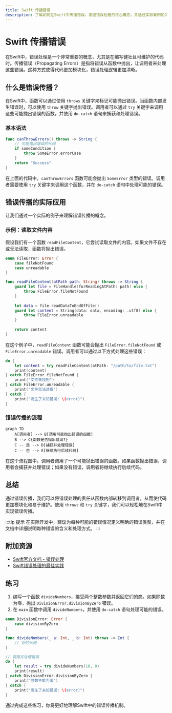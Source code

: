```yaml
---
title: Swift 传播错误
description: 了解如何在Swift中传播错误，掌握错误处理的核心概念，并通过实际案例加深理解。
---
```


# Swift 传播错误

在Swift中，错误处理是一个非常重要的概念，尤其是在编写健壮且可维护的代码时。传播错误（Propagating Errors）是指将错误从函数中抛出，让调用者来处理这些错误。这种方式使得代码更加模块化，错误处理逻辑更加清晰。

## 什么是错误传播？

在Swift中，函数可以通过使用 `throws` 关键字来标记可能抛出错误。当函数内部发生错误时，可以使用 `throw` 关键字抛出错误。调用者可以通过 `try` 关键字来调用这些可能抛出错误的函数，并使用 `do-catch` 语句来捕获和处理错误。

### 基本语法

```swift
func canThrowErrors() throws -> String {
    // 可能抛出错误的代码
    if someCondition {
        throw SomeError.errorCase
    }
    return "Success"
}
```

在上面的代码中，`canThrowErrors` 函数可能会抛出 `SomeError` 类型的错误。调用者需要使用 `try` 关键字来调用这个函数，并在 `do-catch` 语句中处理可能的错误。

## 错误传播的实际应用

让我们通过一个实际的例子来理解错误传播的概念。

### 示例：读取文件内容

假设我们有一个函数 `readFileContent`，它尝试读取文件的内容。如果文件不存在或无法读取，函数将抛出错误。

```swift
enum FileError: Error {
    case fileNotFound
    case unreadable
}

func readFileContent(atPath path: String) throws -> String {
    guard let file = FileHandle(forReadingAtPath: path) else {
        throw FileError.fileNotFound
    }
    
    let data = file.readDataToEndOfFile()
    guard let content = String(data: data, encoding: .utf8) else {
        throw FileError.unreadable
    }
    
    return content
}
```

在这个例子中，`readFileContent` 函数可能会抛出 `FileError.fileNotFound` 或 `FileError.unreadable` 错误。调用者可以通过以下方式处理这些错误：

```swift
do {
    let content = try readFileContent(atPath: "/path/to/file.txt")
    print(content)
} catch FileError.fileNotFound {
    print("文件未找到")
} catch FileError.unreadable {
    print("文件无法读取")
} catch {
    print("发生了未知错误: \(error)")
}
```

### 错误传播的流程

```mermaid
graph TD
    A[调用者] --> B[调用可能抛出错误的函数]
    B --> C{函数是否抛出错误?}
    C -- 是 --> D[捕获并处理错误]
    C -- 否 --> E[继续执行后续代码]
```

在这个流程图中，调用者调用了一个可能抛出错误的函数。如果函数抛出错误，调用者会捕获并处理错误；如果没有错误，调用者将继续执行后续代码。

## 总结

通过错误传播，我们可以将错误处理的责任从函数内部转移到调用者，从而使代码更加模块化和易于维护。使用 `throws` 和 `try` 关键字，我们可以轻松地在Swift中实现错误传播。

:::tip 提示
在实际开发中，建议为每种可能的错误情况定义明确的错误类型，并在文档中详细说明每种错误的含义和处理方式。
:::

## 附加资源

- [Swift官方文档 - 错误处理](https://docs.swift.org/swift-book/LanguageGuide/ErrorHandling.html)
- [Swift错误处理的最佳实践](https://www.raywenderlich.com/books/swift-apprentice/v6.0/chapters/20-error-handling)

## 练习

1. 编写一个函数 `divideNumbers`，接受两个整数参数并返回它们的商。如果除数为零，抛出 `DivisionError.divisionByZero` 错误。
2. 在 `main` 函数中调用 `divideNumbers`，并使用 `do-catch` 语句处理可能的错误。

```swift
enum DivisionError: Error {
    case divisionByZero
}

func divideNumbers(_ a: Int, _ b: Int) throws -> Int {
    // 你的代码
}

// 调用并处理错误
do {
    let result = try divideNumbers(10, 0)
    print(result)
} catch DivisionError.divisionByZero {
    print("除数不能为零")
} catch {
    print("发生了未知错误: \(error)")
}
```

通过完成这些练习，你将更好地理解Swift中的错误传播机制。